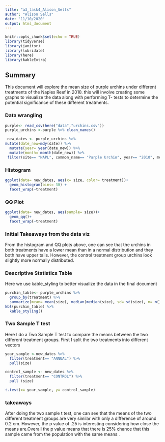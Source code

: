 ```yaml
---
title: "a3_task4_Alison_Sells"
author: "Alison Sells"
date: "11/10/2020"
output: html_document
---
```


```r
knitr::opts_chunk$set(echo = TRUE)
library(tidyverse)
library(janitor)
library(lubridate)
library(here)
library(kableExtra)
```

## Summary
This document will explore the mean size of purple urchins under different treatments of the Naples Reef in 2010. this will involve creating some graphs to visualize the data along with performing T- tests to determine the potential significance of these different treatments.


### Data wrangling


```r
purple<- read_csv(here("data","urchins.csv"))
purple_urchins <-purple %>% clean_names() 

```
```r
 new_dates <- purple_urchins %>% 
mutate(date_new=mdy(date)) %>% 
  mutate(year= year(date_new)) %>% 
  mutate(month= month(date_new)) %>% 
 filter(site== "NAPL", common_name== "Purple Urchin", year== "2010", month== 1)

```


### Histogram

```r
ggplot(data= new_dates, aes(x= size, color= treatment))+
  geom_histogram(bins= 30) +
  facet_wrap(~treatment)
```
### QQ Plot

```r
ggplot(data= new_dates, aes(sample= size))+
  geom_qq()+
  facet_wrap(~treatment)
```


### Initial Takeaways from the data viz
From the histogram  and QQ plots above, one can see that the urchins in both treatments have a lower mean than in a normal distribution and they both have upper tails.  However, the control treatment group urchins look slightly more normally distributed.


### Descriptive Statistics Table

Here we use kable_styling to better visualize the data in the final document
```r
purchin_table<- purple_urchins %>% 
  group_by(treatment) %>% 
  summarize(mean= mean(size), median(median(size), sd= sd(size), n= n()))
kbl(purchin_table) %>% 
  kable_styling()
```

### Two Sample T test
Here I do a Two Sample T test to compare the means between the two different treatment groups. 
First I split the two treatments into different vectors

```r
 

year_sample <-new_dates %>% 
  filter(treatment== "ANNUAL") %>% 
  pull(size)

control_sample <- new_dates %>% 
  filter(treatment== "CONTROL") %>% 
  pull (size)


```


```r
t.test(x= year_sample, y= control_sample)
```

### takeaways

After doing the two sample t test, one can see that the means of the two different treatment groups are very similar with only a difference of around 0.2 cm. However, the p value of .25 is interesting considering how close the means are.Overall the p value means that there is 25% chance that this sample came from the population with the same means . 
